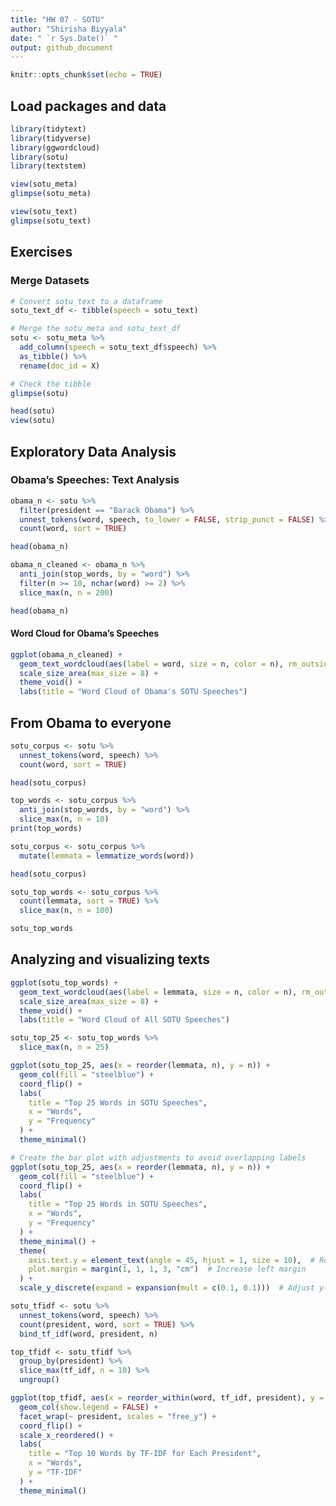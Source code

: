 ```yaml
---
title: "HW 07 - SOTU"
author: "Shirisha Biyyala"
date: " `r Sys.Date()` "
output: github_document
---
```


```r
knitr::opts_chunk$set(echo = TRUE)
```

## Load packages and data

```r
library(tidytext)
library(tidyverse)
library(ggwordcloud)
library(sotu)
library(textstem)
```


```r
view(sotu_meta)
glimpse(sotu_meta)

view(sotu_text)
glimpse(sotu_text)
```

## Exercises

### Merge Datasets

```r
# Convert sotu_text to a dataframe
sotu_text_df <- tibble(speech = sotu_text)

# Merge the sotu_meta and sotu_text_df
sotu <- sotu_meta %>%
  add_column(speech = sotu_text_df$speech) %>%
  as_tibble() %>%
  rename(doc_id = X)

# Check the tibble
glimpse(sotu)
```

```r
head(sotu)
view(sotu)
```

## Exploratory Data Analysis

### Obama’s Speeches: Text Analysis


```r
obama_n <- sotu %>%
  filter(president == "Barack Obama") %>%
  unnest_tokens(word, speech, to_lower = FALSE, strip_punct = FALSE) %>%
  count(word, sort = TRUE)

head(obama_n)
```


```r
obama_n_cleaned <- obama_n %>%
  anti_join(stop_words, by = "word") %>%
  filter(n >= 10, nchar(word) >= 2) %>%
  slice_max(n, n = 200)

head(obama_n)
```

#### Word Cloud for Obama’s Speeches

```r
ggplot(obama_n_cleaned) +
  geom_text_wordcloud(aes(label = word, size = n, color = n), rm_outside = TRUE) +
  scale_size_area(max_size = 8) +
  theme_void() +
  labs(title = "Word Cloud of Obama's SOTU Speeches")


```

## From Obama to everyone

```r
sotu_corpus <- sotu %>%
  unnest_tokens(word, speech) %>%
  count(word, sort = TRUE)

head(sotu_corpus)
```

```r
top_words <- sotu_corpus %>%
  anti_join(stop_words, by = "word") %>%
  slice_max(n, n = 10)
print(top_words)

```

```r
sotu_corpus <- sotu_corpus %>%
  mutate(lemmata = lemmatize_words(word))

head(sotu_corpus)
```

```r
sotu_top_words <- sotu_corpus %>%
  count(lemmata, sort = TRUE) %>%
  slice_max(n, n = 100)

sotu_top_words
```

## Analyzing and visualizing texts

```r
ggplot(sotu_top_words) +
  geom_text_wordcloud(aes(label = lemmata, size = n, color = n), rm_outside = TRUE) +
  scale_size_area(max_size = 8) +
  theme_void() +
  labs(title = "Word Cloud of All SOTU Speeches")
```

```r
sotu_top_25 <- sotu_top_words %>%
  slice_max(n, n = 25)

ggplot(sotu_top_25, aes(x = reorder(lemmata, n), y = n)) +
  geom_col(fill = "steelblue") +
  coord_flip() +
  labs(
    title = "Top 25 Words in SOTU Speeches",
    x = "Words",
    y = "Frequency"
  ) +
  theme_minimal()
```

```r
# Create the bar plot with adjustments to avoid overlapping labels
ggplot(sotu_top_25, aes(x = reorder(lemmata, n), y = n)) +
  geom_col(fill = "steelblue") +
  coord_flip() +
  labs(
    title = "Top 25 Words in SOTU Speeches",
    x = "Words",
    y = "Frequency"
  ) +
  theme_minimal() +
  theme(
    axis.text.y = element_text(angle = 45, hjust = 1, size = 10),  # Rotate and reduce text size
    plot.margin = margin(1, 1, 1, 3, "cm")  # Increase left margin
  ) +
  scale_y_discrete(expand = expansion(mult = c(0.1, 0.1)))  # Adjust y-axis spacing

```


```r
sotu_tfidf <- sotu %>%
  unnest_tokens(word, speech) %>%
  count(president, word, sort = TRUE) %>%
  bind_tf_idf(word, president, n)

```

```r
top_tfidf <- sotu_tfidf %>%
  group_by(president) %>%
  slice_max(tf_idf, n = 10) %>%
  ungroup()

ggplot(top_tfidf, aes(x = reorder_within(word, tf_idf, president), y = tf_idf, fill = president)) +
  geom_col(show.legend = FALSE) +
  facet_wrap(~ president, scales = "free_y") +
  coord_flip() +
  scale_x_reordered() +
  labs(
    title = "Top 10 Words by TF-IDF for Each President",
    x = "Words",
    y = "TF-IDF"
  ) +
  theme_minimal()
```

